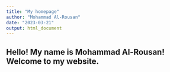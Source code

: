 ```yaml
---
title: "My homepage"
author: "Mohammad Al-Rousan"
date: "2023-03-21"
output: html_document
---
```


## Hello! My name is Mohammad Al-Rousan! Welcome to my website.